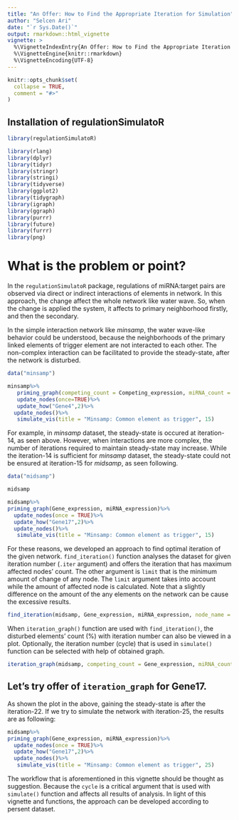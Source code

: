 ```yaml
---
title: "An Offer: How to Find the Appropriate Iteration for Simulation"
author: "Selcen Ari"
date: "`r Sys.Date()`"
output: rmarkdown::html_vignette
vignette: >
  %\VignetteIndexEntry{An Offer: How to Find the Appropriate Iteration for Simulation}
  %\VignetteEngine{knitr::rmarkdown}
  %\VignetteEncoding{UTF-8}
---
```


```r
knitr::opts_chunk$set(
  collapse = TRUE,
  comment = "#>"
)


```

## Installation of regulationSimulatoR

```r
library(regulationSimulatoR)
```

```r
library(rlang)
library(dplyr)
library(tidyr)
library(stringr)
library(stringi)
library(tidyverse)
library(ggplot2)
library(tidygraph)
library(igraph)
library(ggraph)
library(purrr)
library(future)
library(furrr)
library(png)
```


# What is the problem or point?

In the `regulationSimulatoR` package, regulations of miRNA:target pairs are observed via direct or indirect interactions of elements in network. In this approach, the change affect the whole network like water wave. So, when the change is applied the system, it affects to primary neighborhood firstly, and then the secondary. 

In the simple interaction network like *minsamp*, the water wave-like behavior could be understood, because the neighborhoods of the primary linked elements of trigger element are not interacted to each other. The non-complex interaction can be facilitated to provide the steady-state, after the network is disturbed.

```r
data("minsamp")

minsamp%>%
   priming_graph(competing_count = Competing_expression, miRNA_count = miRNA_expression)%>%
   update_nodes(once=TRUE)%>%
   update_how("Gene4",2)%>%
  update_nodes()%>%
   simulate_vis(title = "Minsamp: Common element as trigger", 15)

```

For example, in *minsamp* dataset, the steady-state is occured at iteration-14, as seen above. However, when interactions are more complex, the number of iterations required to maintain steady-state may increase. While the iteration-14 is sufficient for *minsamp* dataset, the steady-state could not be ensured at iteration-15 for *midsamp*, as seen following.


```r
data("midsamp")

midsamp

midsamp%>%
priming_graph(Gene_expression, miRNA_expression)%>%
  update_nodes(once = TRUE)%>%
  update_how("Gene17",2)%>%
  update_nodes()%>%
   simulate_vis(title = "Minsamp: Common element as trigger", 15)
```

For these reasons, we developed an approach to  find optimal iteration of the given network. `find_iteration()` function analyses the dataset for given iteration number (`.iter` argument) and offers the iteration that has maximum affected nodes' count. The other argument is `limit` that is the minimum amount of change of any node. The `limit` argument takes into account while the amount of affected node is calculated. Note that a slightly difference on the amount of the any elements on the network can be cause the excessive results.

```r
find_iteration(midsamp, Gene_expression, miRNA_expression, node_name = "Gene2", .iter= 50, how = 2, limit=0)
```

When `iteration_graph()` function are used with `find_iteration()`, the disturbed elements' count (%) with iteration number can also be viewed in a plot. Optionally, the iteration number (cycle) that is used in `simulate()` function can be selected with help of obtained graph.

```r
iteration_graph(midsamp, competing_count = Gene_expression, miRNA_count = miRNA_expression, node_name = "Gene17", .iter= 50, how = 2, limit=0 )
```

## Let's try offer of `iteration_graph` for Gene17.

As shown the plot in the above, gaining the steady-state is after the iteration-22. If we try to simulate the network with iteration-25, the results are as following:

```r
midsamp%>%
priming_graph(Gene_expression, miRNA_expression)%>%
  update_nodes(once = TRUE)%>%
  update_how("Gene17",2)%>%
  update_nodes()%>%
   simulate_vis(title = "Minsamp: Common element as trigger", 25)
```



The workflow that is aforementioned in this vignette should be thought as suggestion. Because the `cycle` is a critical argument that is used with `simulate()` function and affects all results of analysis. In light of this vignette and functions, the approach can be developed according to persent dataset.

